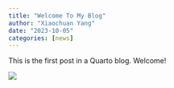```yaml
---
title: "Welcome To My Blog"
author: "Xiaochuan Yang"
date: "2023-10-05"
categories: [news]
---
```


This is the first post in a Quarto blog. Welcome!

![](thumbnail.jpg)
